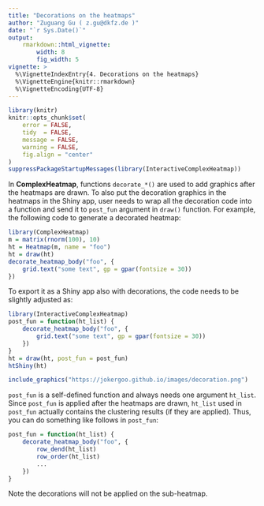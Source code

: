 ```yaml
---
title: "Decorations on the heatmaps"
author: "Zuguang Gu ( z.gu@dkfz.de )"
date: "`r Sys.Date()`"
output: 
    rmarkdown::html_vignette:
        width: 8
        fig_width: 5
vignette: >
  %\VignetteIndexEntry{4. Decorations on the heatmaps}
  %\VignetteEngine{knitr::rmarkdown}
  %\VignetteEncoding{UTF-8}
---
```



```r
library(knitr)
knitr::opts_chunk$set(
    error = FALSE,
    tidy  = FALSE,
    message = FALSE,
    warning = FALSE,
    fig.align = "center"
)
suppressPackageStartupMessages(library(InteractiveComplexHeatmap))
```

In **ComplexHeatmap**, functions `decorate_*()` are used to add graphics after
the heatmaps are drawn. To also put the decoration graphics in the heatmaps in
the Shiny app, user needs to wrap all the decoration code into a function and
send it to `post_fun` argument in `draw()` function. For example, the following
code to generate a decorated heatmap:

```r
library(ComplexHeatmap)
m = matrix(rnorm(100), 10)
ht = Heatmap(m, name = "foo")
ht = draw(ht)
decorate_heatmap_body("foo", {
    grid.text("some text", gp = gpar(fontsize = 30))
})
```

To export it as a Shiny app also with decorations, the code needs to be slightly 
adjusted as:

```r
library(InteractiveComplexHeatmap)
post_fun = function(ht_list) {
    decorate_heatmap_body("foo", {
        grid.text("some text", gp = gpar(fontsize = 30))
    })
}
ht = draw(ht, post_fun = post_fun)
htShiny(ht)
```

```r
include_graphics("https://jokergoo.github.io/images/decoration.png")
```


`post_fun` is a self-defined function and always needs one argument `ht_list`.
Since `post_fun` is applied after the heatmaps are drawn, `ht_list` used in
`post_fun` actually contains the clustering results (if they are applied). Thus,
you can do something like follows in `post_fun`:

```r
post_fun = function(ht_list) {
    decorate_heatmap_body("foo", {
        row_dend(ht_list)
        row_order(ht_list)
        ...
    })
}
```

Note the decorations will not be applied on the sub-heatmap.

<br>
<br>
<br>
<br>
<br>
<br>
<br>
<br>

